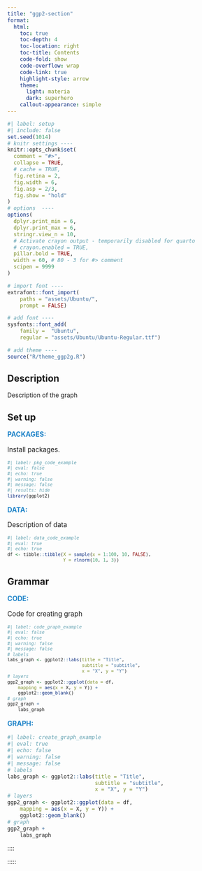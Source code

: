 ```yaml
---
title: "ggp2-section"
format:
  html:
    toc: true
    toc-depth: 4
    toc-location: right
    toc-title: Contents
    code-fold: show
    code-overflow: wrap
    code-link: true
    highlight-style: arrow
    theme:
      light: materia
      dark: superhero
    callout-appearance: simple
---
```



```r
#| label: setup
#| include: false
set.seed(1014)
# knitr settings ----
knitr::opts_chunk$set(
  comment = "#>",
  collapse = TRUE,
  # cache = TRUE,
  fig.retina = 2,
  fig.width = 6,
  fig.asp = 2/3,
  fig.show = "hold"
)
# options  ----
options(
  dplyr.print_min = 6,
  dplyr.print_max = 6,
  stringr.view_n = 10,
  # Activate crayon output - temporarily disabled for quarto
  # crayon.enabled = TRUE,
  pillar.bold = TRUE,
  width = 60, # 80 - 3 for #> comment
  scipen = 9999
)

# import font ----
extrafont::font_import(
    paths = "assets/Ubuntu/",
    prompt = FALSE)

# add font ----
sysfonts::font_add(
    family =  "Ubuntu", 
    regular = "assets/Ubuntu/Ubuntu-Regular.ttf")

# add theme ----
source("R/theme_ggp2g.R")
```


:::: {.callout-note collapse="false" icon=false}



## Description

Description of the graph

## Set up





::: {style="font-size: 1.10em; color: #1e83c8;"}
**PACKAGES:**
:::

::: {style="font-size: 0.95rem;"}
Install packages.
:::


::: {style="font-size: 0.85em;"}
```r
#| label: pkg_code_example
#| eval: false
#| echo: true
#| warning: false
#| message: false
#| results: hide
library(ggplot2)
```
:::



::: {style="font-size: 1.10em; color: #1e83c8;"}
**DATA:**
:::

<!-- 
![Artwork by Allison Horst](www/lter_penguins.png){fig-align="right" width="30%" height="30%"}
![](../www/538.png){fig-align="right" width="15%" height="15%"}
![](../www/imdb.png){fig-align="right" width="20%" height="20%"}
-->

::: {style="font-size: 0.95rem;"}
Description of data
:::

::: {style="font-size: 0.85em;"}
```r
#| label: data_code_example
#| eval: true
#| echo: true
df <- tibble::tibble(X = sample(x = 1:100, 10, FALSE),
                     Y = rlnorm(10, 1, 3))
```
:::
::::

## Grammar





::: {style="font-size: 1.10em; color: #1e83c8;"}
**CODE:**
:::

::: {style="font-size: 0.95rem;"}

Code for creating graph


:::

::: {style="font-size: 0.85em;"}
```r
#| label: code_graph_example
#| eval: false
#| echo: true 
#| warning: false
#| message: false
# labels
labs_graph <- ggplot2::labs(title = "Title", 
                            subtitle = "subtitle", 
                            x = "X", y = "Y")
# layers
ggp2_graph <- ggplot2::ggplot(data = df, 
    mapping = aes(x = X, y = Y)) + 
    ggplot2::geom_blank()
# graph
ggp2_graph + 
    labs_graph
```
:::



::: {style="font-size: 1.10em; color: #1e83c8;"}
**GRAPH:**
:::

```r
#| label: create_graph_example
#| eval: true
#| echo: false
#| warning: false
#| message: false
# labels
labs_graph <- ggplot2::labs(title = "Title", 
                            subtitle = "subtitle", 
                            x = "X", y = "Y")
# layers
ggp2_graph <- ggplot2::ggplot(data = df, 
    mapping = aes(x = X, y = Y)) + 
    ggplot2::geom_blank()
# graph
ggp2_graph + 
    labs_graph
```

::::

:::::
